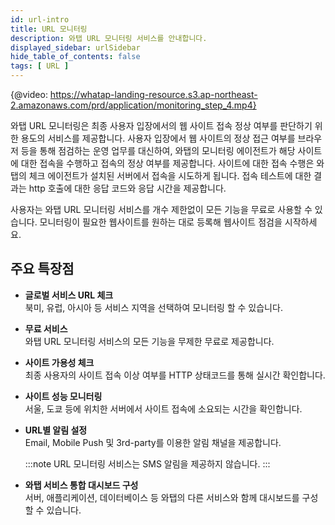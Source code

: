 ```yaml
---
id: url-intro
title: URL 모니터링
description: 와탭 URL 모니터링 서비스를 안내합니다.
displayed_sidebar: urlSidebar
hide_table_of_contents: false
tags: [ URL ]
---
```


{@video: https://whatap-landing-resource.s3.ap-northeast-2.amazonaws.com/prd/application/monitoring_step_4.mp4}

와탭 URL 모니터링은 최종 사용자 입장에서의 웹 사이트 접속 정상 여부를 판단하기 위한 용도의 서비스를 제공합니다. 사용자 입장에서 웹 사이트의 정상 접근 여부를 브라우저 등을 통해 점검하는 운영 업무를 대신하여, 와탭의 모니터링 에이전트가 해당 사이트에 대한 접속을 수행하고 접속의 정상 여부를 제공합니다. 사이트에 대한 접속 수행은 와탭의 체크 에이전트가 설치된 서버에서 접속을 시도하게 됩니다. 접속 테스트에 대한 결과는 http 호출에 대한 응답 코드와 응답 시간을 제공합니다. 

사용자는 와탭 URL 모니터링 서비스를 개수 제한없이 모든 기능을 무료로 사용할 수 있습니다. 모니터링이 필요한 웹사이트를 원하는 대로 등록해 웹사이트 점검을 시작하세요. 

<!-- 

와탭 URL 모니터링은 최종 사용자 입장에서의 웹 사이트 접속 정상 여부를 판단하기 위한 용도의 서비스를 제공합니다. 
와탭 URL 모니터링 서비스는 최종 사용자 입장에서 웹사이트 이용에 문제가 있는지 여부를 점검하는 운영 업무를 대신합니다. 

-->

## 주요 특장점

* **글로벌 서비스 URL 체크**<br/>
  북미, 유럽, 아시아 등 서비스 지역을 선택하여 모니터링 할 수 있습니다.

* **무료 서비스**<br/>
  와탭 URL 모니터링 서비스의 모든 기능을 무제한 무료로 제공합니다.

* **사이트 가용성 체크**<br/>
  최종 사용자의 사이트 접속 이상 여부를 HTTP 상태코드를 통해 실시간 확인합니다.

* **사이트 성능 모니터링**<br/>
  서울, 도쿄 등에 위치한 서버에서 사이트 접속에 소요되는 시간을 확인합니다.

* **URL별 알림 설정**<br/>
  Email, Mobile Push 및 3rd-party를 이용한 알림 채널을 제공합니다.

  :::note
  URL 모니터링 서비스는 SMS 알림을 제공하지 않습니다.
  :::

* **와탭 서비스 통합 대시보드 구성**<br/>
  서버, 애플리케이션, 데이터베이스 등 와탭의 다른 서비스와 함께 대시보드를 구성할 수 있습니다.         